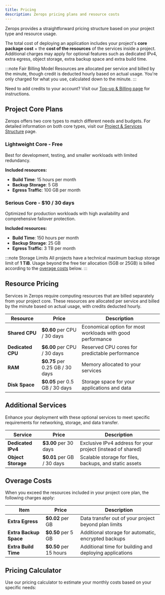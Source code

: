 ```yaml
---
title: Pricing
description: Zerops pricing plans and resource costs
---
```


Zerops provides a straightforward pricing structure based on your project type and resource usage.

The total cost of deploying an application includes your project's **core package cost** + the **cost of the resources** of the services inside a project. Additional charges may apply for optional features such as dedicated IPv4, extra egress, object storage, extra backup space and extra build time.

:::note Fair Billing Model
Resources are allocated per service and billed by the minute, though credit is deducted hourly based on actual usage. You're only charged for what you use, calculated down to the minute.
:::

Need to add credits to your account? Visit our [Top-up & Billing page](/company/payment) for instructions.

## Project Core Plans

Zerops offers two core types to match different needs and budgets. For detailed information on both core types, visit our [Project & Services Structure](/features/infrastructure) page.

### Lightweight Core - Free
Best for development, testing, and smaller workloads with limited redundancy.

**Included resources:**
- **Build Time**: 15 hours per month
- **Backup Storage**: 5 GB
- **Egress Traffic**: 100 GB per month

### Serious Core - $10 / 30 days
Optimized for production workloads with high availability and comprehensive failover protection.

**Included resources:**
- **Build Time**: 150 hours per month
- **Backup Storage**: 25 GB
- **Egress Traffic**: 3 TB per month

:::note Storage Limits
All projects have a technical maximum backup storage limit of **1 TiB**. Usage beyond the free tier allocation (5GB or 25GB) is billed according to the [overage costs](#overage-costs) below.
:::

## Resource Pricing

Services in Zerops require computing resources that are billed separately from your project core. These resources are allocated per service and billed by the minute based on actual usage, with credits deducted hourly.

<table className="w-full my-1.5">
  <thead>
    <tr>
      <th className="w-fit whitespace-nowrap"><strong>Resource</strong></th>
      <th className="w-fit whitespace-nowrap"><strong>Price</strong></th>
      <th className="w-fit"><strong>Description</strong></th>
    </tr>
  </thead>
  <tbody>
    <tr>
      <td className="w-fit whitespace-nowrap"><strong>Shared CPU</strong></td>
      <td className="w-fit whitespace-nowrap"><strong>$0.60</strong> per CPU / 30 days</td>
      <td className="w-fit">Economical option for most workloads with good performance</td>
    </tr>
    <tr>
      <td className="w-fit whitespace-nowrap"><strong>Dedicated CPU</strong></td>
      <td className="w-fit whitespace-nowrap"><strong>$6.00</strong> per CPU / 30 days</td>
      <td className="w-fit">Reserved CPU cores for predictable performance</td>
    </tr>
    <tr>
      <td className="w-fit whitespace-nowrap"><strong>RAM</strong></td>
      <td className="w-fit whitespace-nowrap"><strong>$0.75</strong> per 0.25 GB / 30 days</td>
      <td className="w-fit">Memory allocated to your services</td>
    </tr>
    <tr>
      <td className="w-fit whitespace-nowrap"><strong>Disk Space</strong></td>
      <td className="w-fit whitespace-nowrap"><strong>$0.05</strong> per 0.5 GB / 30 days</td>
      <td className="w-fit">Storage space for your applications and data</td>
    </tr>
  </tbody>
</table>

## Additional Services

Enhance your deployment with these optional services to meet specific requirements for networking, storage, and data transfer.

<table className="w-full my-1.5">
  <thead>
    <tr>
      <th className="w-fit whitespace-nowrap"><strong>Service</strong></th>
      <th className="w-fit whitespace-nowrap"><strong>Price</strong></th>
      <th className="w-fit"><strong>Description</strong></th>
    </tr>
  </thead>
  <tbody>
    <tr>
      <td className="w-fit whitespace-nowrap"><strong>Dedicated IPv4</strong></td>
      <td className="w-fit whitespace-nowrap"><strong>$3.00</strong> per 30 days</td>
      <td className="w-fit">Exclusive IPv4 address for your project (instead of shared)</td>
    </tr>
    <tr>
      <td className="w-fit whitespace-nowrap"><strong>Object Storage</strong></td>
      <td className="w-fit whitespace-nowrap"><strong>$0.01</strong> per GB / 30 days</td>
      <td className="w-fit">Scalable storage for files, backups, and static assets</td>
    </tr>
  </tbody>
</table>

## Overage Costs

When you exceed the resources included in your project core plan, the following charges apply:

<table className="w-full my-1.5">
  <thead>
    <tr>
      <th className="w-fit whitespace-nowrap"><strong>Item</strong></th>
      <th className="w-fit whitespace-nowrap"><strong>Price</strong></th>
      <th className="w-fit"><strong>Description</strong></th>
    </tr>
  </thead>
  <tbody>
      <tr>
        <td className="w-fit whitespace-nowrap"><strong>Extra Egress</strong></td>
        <td className="w-fit whitespace-nowrap"><strong>$0.02</strong> per GB</td>
        <td className="w-fit">Data transfer out of your project beyond plan limits</td>
      </tr>
    <tr>
      <td className="w-fit whitespace-nowrap"><strong>Extra Backup Space</strong></td>
      <td className="w-fit whitespace-nowrap"><strong>$0.50</strong> per 5 GB</td>
      <td className="w-fit">Additional storage for automatic, encrypted backups</td>
    </tr>
    <tr>
      <td className="w-fit whitespace-nowrap"><strong>Extra Build Time</strong></td>
      <td className="w-fit whitespace-nowrap"><strong>$0.50</strong> per 15 hours</td>
      <td className="w-fit">Additional time for building and deploying applications</td>
    </tr>
  </tbody>
</table>

## Pricing Calculator

Use our pricing calculator to estimate your monthly costs based on your specific needs:


<PricingCalculator />